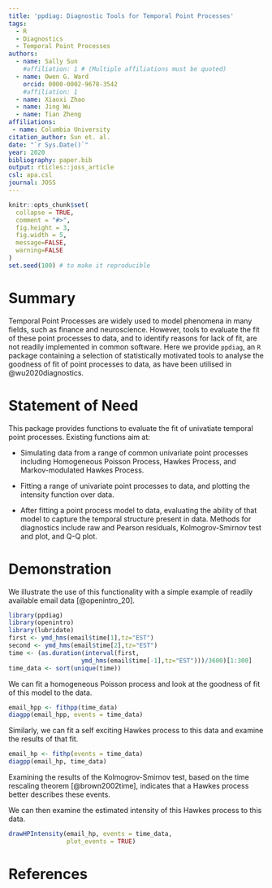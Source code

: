 ```yaml
---
title: 'ppdiag: Diagnostic Tools for Temporal Point Processes'
tags:
  - R
  - Diagnostics
  - Temporal Point Processes
authors:
  - name: Sally Sun
    #affiliation: 1 # (Multiple affiliations must be quoted)
  - name: Owen G. Ward
    orcid: 0000-0002-9678-3542
    #affiliation: 1
  - name: Xiaoxi Zhao
  - name: Jing Wu
  - name: Tian Zheng
affiliations:
 - name: Columbia University
citation_author: Sun et. al.
date: "`r Sys.Date()`"
year: 2020
bibliography: paper.bib
output: rticles::joss_article
csl: apa.csl
journal: JOSS
---
```


```r
knitr::opts_chunk$set(
  collapse = TRUE,
  comment = "#>",
  fig.height = 3,
  fig.width = 5,
  message=FALSE,
  warning=FALSE
)
set.seed(100) # to make it reproducible
```

# Summary

Temporal Point Processes are widely used to model
phenomena in many fields, such as finance and neuroscience.
However, tools to evaluate the fit of these point
processes to data, and to identify reasons for lack of
fit, are not readily implemented in common software.
Here we provide `ppdiag`, an `R`
package containing a 
selection of statistically motivated
tools to analyse the goodness of fit of point processes to
data, as have been utilised in @wu2020diagnostics.

# Statement of Need
This package provides functions to evaluate the fit of univatiate temporal point processes. Existing functions aim at: 

- Simulating data from a range of common univariate point processes including Homogeneous Poisson Process, Hawkes Process, and Markov-modulated Hawkes Process. 

- Fitting a range of univariate point processes to data, and plotting the intensity function over data. 

- After fitting a point process model to data, evaluating the ability of that model to capture the temporal structure present in data. Methods for diagnostics include raw and Pearson residuals, Kolmogrov-Smirnov test and plot, and Q-Q plot. 

# Demonstration

We illustrate the use of this functionality
with a simple example of readily available 
email data [@openintro_20].

```r
library(ppdiag)
library(openintro)
library(lubridate)
first <- ymd_hms(email$time[1],tz="EST")
second <- ymd_hms(email$time[2],tz="EST")
time <- (as.duration(interval(first,
                    ymd_hms(email$time[-1],tz="EST")))/3600)[1:300]
time_data <- sort(unique(time))
```

We can fit a homogeneous Poisson process and look at the
goodness of fit of this model to the data.

```r
email_hpp <- fithpp(time_data)
diagpp(email_hpp, events = time_data)

```

Similarly, we can fit a self exciting Hawkes process to this
data and examine the results of that fit.

```r
email_hp <- fithp(events = time_data)
diagpp(email_hp, time_data)
```
Examining the results of the Kolmogrov-Smirnov test, based
on the time rescaling theorem [@brown2002time], indicates that
a Hawkes process better describes these events.

We can then examine the estimated intensity of this Hawkes
process to this data.

```r
drawHPIntensity(email_hp, events = time_data, 
                plot_events = TRUE)
```


# References
